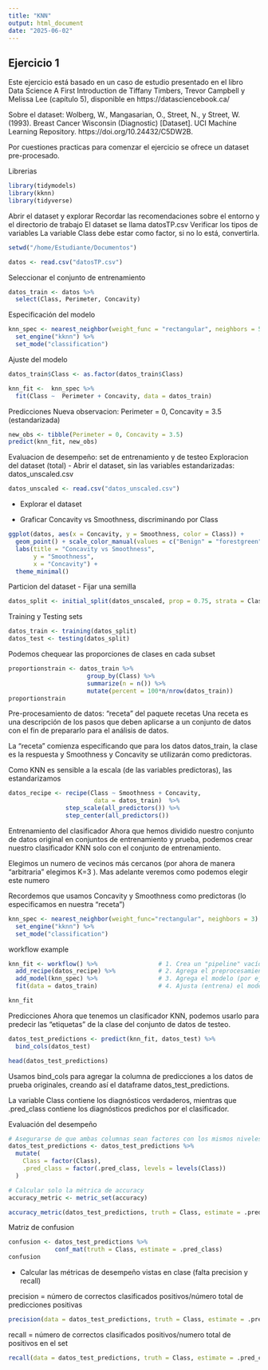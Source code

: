 ```yaml
---
title: "KNN"
output: html_document
date: "2025-06-02"
---
```


## Ejercicio 1

Este ejercicio está basado en un caso de estudio presentado en el libro Data Science A First Introduction de Tiffany Timbers, Trevor Campbell y Melissa Lee (capítulo 5), disponible en https://datasciencebook.ca/

Sobre el dataset: Wolberg, W., Mangasarian, O., Street, N., y Street, W. (1993). Breast Cancer Wisconsin (Diagnostic) [Dataset]. UCI Machine Learning Repository. https://doi.org/10.24432/C5DW2B.

Por cuestiones practicas para comenzar el ejercicio se ofrece un dataset pre-procesado.

Librerias

```r
library(tidymodels)
library(kknn)
library(tidyverse)
```

Abrir el dataset y explorar
Recordar las recomendaciones sobre el entorno y el directorio de trabajo
El dataset se llama datosTP.csv
Verificar los tipos de variables
La variable Class debe estar como factor, si no lo está, convertirla.

```r
setwd("/home/Estudiante/Documentos")

datos <- read.csv("datosTP.csv")
```

Seleccionar el conjunto de entrenamiento

```r
datos_train <- datos %>% 
  select(Class, Perimeter, Concavity)
```

Especificación del modelo

```r
knn_spec <- nearest_neighbor(weight_func = "rectangular", neighbors = 5) %>% 
  set_engine("kknn") %>% 
  set_mode("classification")
```

Ajuste del modelo

```r
datos_train$Class <- as.factor(datos_train$Class)

knn_fit <-  knn_spec %>% 
  fit(Class ~  Perimeter + Concavity, data = datos_train)
```

Predicciones
Nueva observacion: Perimeter = 0, Concavity = 3.5 (estandarizada)

```r
new_obs <- tibble(Perimeter = 0, Concavity = 3.5)
predict(knn_fit, new_obs)
```

Evaluacion de desempeño: set de entrenamiento y de testeo
Exploracion del dataset (total)
- Abrir el dataset, sin las variables estandarizadas: datos_unscaled.csv

```r
datos_unscaled <- read.csv("datos_unscaled.csv") 
```

- Explorar el dataset

- Graficar Concavity vs Smoothness, discriminando por Class

```r
ggplot(datos, aes(x = Concavity, y = Smoothness, color = Class)) +
  geom_point() + scale_color_manual(values = c("Benign" = "forestgreen", "Malignant" = "red")) +
  labs(title = "Concavity vs Smoothness",
       y = "Smoothness",
       x = "Concavity") +
  theme_minimal()
```


Particion del dataset
- Fijar una semilla

```r
datos_split <- initial_split(datos_unscaled, prop = 0.75, strata = Class)
```

Training y Testing sets

```r
datos_train <- training(datos_split)
datos_test <- testing(datos_split) 
```

Podemos chequear las proporciones de clases en cada subset

```r
proportionstrain <- datos_train %>% 
                      group_by(Class) %>% 
                      summarize(n = n()) %>% 
                      mutate(percent = 100*n/nrow(datos_train))
proportionstrain
```

Pre-procesamiento de datos: “receta” del paquete recetas
Una receta es una descripción de los pasos que deben aplicarse a un conjunto de datos con el fin de prepararlo para el análisis de datos.

La “receta” comienza especificando que para los datos datos_train, la clase es la respuesta y Smoothness y Concavity se utilizarán como predictoras.

Como KNN es sensible a la escala (de las variables predictoras), las estandarizamos

```r
datos_recipe <- recipe(Class ~ Smoothness + Concavity, 
                        data = datos_train)  %>% 
                step_scale(all_predictors()) %>% 
                step_center(all_predictors())
```

Entrenamiento del clasificador
Ahora que hemos dividido nuestro conjunto de datos original en conjuntos de entrenamiento y prueba, podemos crear nuestro clasificador KNN solo con el conjunto de entrenamiento.

Elegimos un numero de vecinos más cercanos (por ahora de manera “arbitraria” elegimos K=3
). Mas adelante veremos como podemos elegir este numero

Recordemos que usamos Concavity y Smoothness como predictoras (lo especificamos en nuestra “receta”)

```r
knn_spec <- nearest_neighbor(weight_func="rectangular", neighbors = 3) %>% 
  set_engine("kknn") %>% 
  set_mode("classification")
```

workflow example

```r
knn_fit <- workflow() %>%                 # 1. Crea un "pipeline" vacío de modelado
  add_recipe(datos_recipe) %>%            # 2. Agrega el preprocesamiento (receta)
  add_model(knn_spec) %>%                 # 3. Agrega el modelo (por ejemplo, KNN)
  fit(data = datos_train)                 # 4. Ajusta (entrena) el modelo con los datos

knn_fit
```
Predicciones
Ahora que tenemos un clasificador KNN, podemos usarlo para predecir las “etiquetas” de la clase del conjunto de datos de testeo.

```r
datos_test_predictions <- predict(knn_fit, datos_test) %>% 
  bind_cols(datos_test)

head(datos_test_predictions)
```

Usamos bind_cols para agregar la columna de predicciones a los datos de prueba originales, creando así el dataframe datos_test_predictions.

La variable Class contiene los diagnósticos verdaderos, mientras que .pred_class contiene los diagnósticos predichos por el clasificador.

Evaluación del desempeño

```r
# Asegurarse de que ambas columnas sean factores con los mismos niveles
datos_test_predictions <- datos_test_predictions %>%
  mutate(
    Class = factor(Class),
    .pred_class = factor(.pred_class, levels = levels(Class))
  )

# Calcular solo la métrica de accuracy
accuracy_metric <- metric_set(accuracy)

accuracy_metric(datos_test_predictions, truth = Class, estimate = .pred_class)
```

Matriz de confusion

```r
confusion <- datos_test_predictions %>% 
             conf_mat(truth = Class, estimate = .pred_class)
confusion
```

- Calcular las métricas de desempeño vistas en clase (falta precision y recall)

precision = número de correctos clasificados positivos/número total de predicciones positivas

```r
precision(data = datos_test_predictions, truth = Class, estimate = .pred_class)
```
recall = número de correctos clasificados positivos/numero total de positivos en el set

```r
recall(data = datos_test_predictions, truth = Class, estimate = .pred_class)
```


